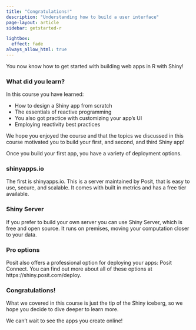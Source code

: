 ```yaml
---
title: "Congratulations!"
description: "Understanding how to build a user interface"
page-layout: article
sidebar: getstarted-r

lightbox:
  effect: fade
always_allow_html: true
---
```


You now know how to get started with building web apps in R with Shiny!

### What did you learn?

In this course you have learned:

* How to design a Shiny app from scratch
* The essentials of reactive programming
* You also got practice with customizing your app's UI
* Employing reactivity best practices

We hope you enjoyed the course and that the topics we discussed in this course motivated you to build your first, and second, and third Shiny app!

Once you build your first app, you have a variety of deployment options.

### shinyapps.io

The first is shinyapps.io. This is a server maintained by Posit, that is easy to use, secure, and scalable. It comes with built in metrics and has a free tier available.

### Shiny Server

If you prefer to build your own server you can use Shiny Server, which is free and open source. It runs on premises, moving your computation closer to your data.

### Pro options

Posit also offers a professional option for deploying your apps: Posit Connect. You can find out more about all of these options at https://shiny.posit.com/deploy.

### Congratulations!

What we covered in this course is just the tip of the Shiny iceberg, so we hope you decide to dive deeper to learn more.

We can't wait to see the apps you create online!

